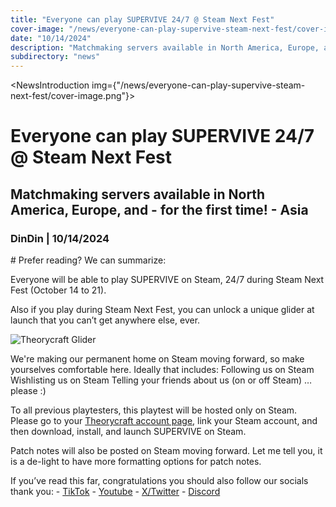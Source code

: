 ```yaml
---
title: "Everyone can play SUPERVIVE 24/7 @ Steam Next Fest"
cover-image: "/news/everyone-can-play-supervive-steam-next-fest/cover-image.png"
date: "10/14/2024"
description: "Matchmaking servers available in North America, Europe, and - for the first time! - Asia"
subdirectory: "news"
---
```


<NewsIntroduction img={"/news/everyone-can-play-supervive-steam-next-fest/cover-image.png"}>
  # Everyone can play SUPERVIVE 24/7 @ Steam Next Fest

  ## Matchmaking servers available in North America, Europe, and - for the first time! - Asia

  ### DinDin | 10/14/2024
</NewsIntroduction>

<NewsContent>
  # Prefer reading? We can summarize:

  Everyone will be able to play SUPERVIVE on Steam, 24/7 during Steam Next Fest (October 14 to 21).

  Also if you play during Steam Next Fest, you can unlock a unique glider at launch that you can’t get anywhere else, ever.

 ![Theorycraft Glider](/news/everyone-can-play-supervive-steam-next-fest/theorycraft-glider.png 'Theorycraft Glider')

  We're making our permanent home on Steam moving forward, so make yourselves comfortable here. Ideally that includes:
  Following us on Steam
  Wishlisting us on Steam
  Telling your friends about us (on or off Steam)
  … please :)

  To all previous playtesters, this playtest will be hosted only on Steam. Please go to your 
  [Theorycraft account page](https://accounts.theorycraftgames.com/ "accounts.theorycraftgames.com"), 
  link your Steam account, and then download, install, and launch SUPERVIVE on Steam.

  Patch notes will also be posted on Steam moving forward. Let me tell you, it is a de-light to have more formatting 
  options for patch notes.

  If you’ve read this far, congratulations you should also follow our socials thank you:
    - [TikTok](https://www.tiktok.com/@playsupervive "tiktok.com")
    - [Youtube](https://www.youtube.com/@SUPERVIVE "youtube.com")
    - [X/Twitter](https://x.com/playsupervive "x.com")
    - [Discord](https://discord.com/invite/supervive "discord.gg")
</NewsContent>
